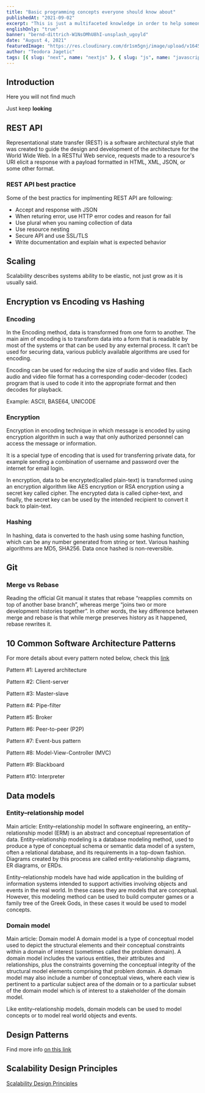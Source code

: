 ```yaml
---
title: "Basic programming concepts everyone should know about"
publishedAt: "2021-09-02"
excerpt: "This is just a multifaceted knowledge in order to help someone looking for conceptual things in one place."
englishOnly: "true"
banner: "bernd-dittrich-W1NsOMhU8hI-unsplash_ugoyld"
date: "August 4, 2021"
featuredImage: "https://res.cloudinary.com/dr1sm5gnj/image/upload/v1645127896/igutech/undersstanding_mnfh3n.jpg"
author: "Teodora Jagetic"
tags: [{ slug: "next", name: "nextjs" }, { slug: "js", name: "javascript" }]
---
```


## Introduction

Here you will not find much

Just keep **looking**

## REST API

Representational state transfer (REST) is a software architectural style that was created to guide the design and development of the architecture for the World Wide Web. In a RESTful Web service, requests made to a resource's URI elicit a response with a payload formatted in HTML, XML, JSON, or some other format.

### REST API best practice

Some of the best practics for implmenting REST API are following:

<ul>
    <li>Accept and response with JSON </li>
    <li>When returing error, use HTTP error codes and reason for fail </li>
    <li>Use plural when you naming collection of data </li>
    <li>Use resource nesting </li>
    <li>Secure API and use SSL/TLS </li>
    <li>Write documentation and explain what is expected behavior </li>

</ul>

## Scaling

Scalability describes systems ability to be elastic, not just grow as it is usually said.

## Encryption vs Encoding vs Hashing

### Encoding

In the Encoding method, data is transformed from one form to another. The main aim of encoding is to transform data into a form that is readable by most of the systems or that can be used by any external process.
It can’t be used for securing data, various publicly available algorithms are used for encoding.

Encoding can be used for reducing the size of audio and video files. Each audio and video file format has a corresponding coder-decoder (codec) program that is used to code it into the appropriate format and then decodes for playback.

Example: ASCII, BASE64, UNICODE

### Encryption

Encryption in encoding technique in which message is encoded by using encryption algorithm in such a way that only authorized personnel can access the message or information.

It is a special type of encoding that is used for transferring private data, for example sending a combination of username and password over the internet for email login.

In encryption, data to be encrypted(called plain-text) is transformed using an encryption algorithm like AES encryption or RSA encryption using a secret key called cipher. The encrypted data is called cipher-text, and finally, the secret key can be used by the intended recipient to convert it back to plain-text.

### Hashing

In hashing, data is converted to the hash using some hashing function, which can be any number generated from string or text. Various hashing algorithms are MD5, SHA256. Data once hashed is non-reversible.

## Git

### Merge vs Rebase

Reading the official Git manual it states that rebase “reapplies commits on top of another base branch”, whereas merge “joins two or more development histories together”. In other words, the key difference between merge and rebase is that while merge preserves history as it happened, rebase rewrites it.

## 10 Common Software Architecture Patterns

For more details about every pattern noted below, check this <a href="https://nix-united.com/blog/10-common-software-architectural-patterns-part-1/" >link</a>

Pattern #1: Layered architecture

Pattern #2: Client-server

Pattern #3: Master-slave

Pattern #4: Pipe-filter

Pattern #5: Broker

Pattern #6: Peer-to-peer (P2P)

Pattern #7: Event-bus pattern

Pattern #8: Model-View-Controller (MVC)

Pattern #9: Blackboard

Pattern #10: Interpreter

## Data models

### Entity–relationship model

Main article: Entity–relationship model
In software engineering, an entity–relationship model (ERM) is an abstract and conceptual representation of data. Entity–relationship modeling is a database modeling method, used to produce a type of conceptual schema or semantic data model of a system, often a relational database, and its requirements in a top-down fashion. Diagrams created by this process are called entity-relationship diagrams, ER diagrams, or ERDs.

Entity–relationship models have had wide application in the building of information systems intended to support activities involving objects and events in the real world. In these cases they are models that are conceptual. However, this modeling method can be used to build computer games or a family tree of the Greek Gods, in these cases it would be used to model concepts.

### Domain model

Main article: Domain model
A domain model is a type of conceptual model used to depict the structural elements and their conceptual constraints within a domain of interest (sometimes called the problem domain). A domain model includes the various entities, their attributes and relationships, plus the constraints governing the conceptual integrity of the structural model elements comprising that problem domain. A domain model may also include a number of conceptual views, where each view is pertinent to a particular subject area of the domain or to a particular subset of the domain model which is of interest to a stakeholder of the domain model.

Like entity–relationship models, domain models can be used to model concepts or to model real world objects and events.

## Design Patterns

Find more info <a href="https://blog.logrocket.com/design-patterns-in-node-js/"> on this link </a>

## Scalability Design Principles

<a href='https://www.linkedin.com/pulse/scalability-design-principles-lars-larsson/'>
	Scalability Design Principles
</a>
